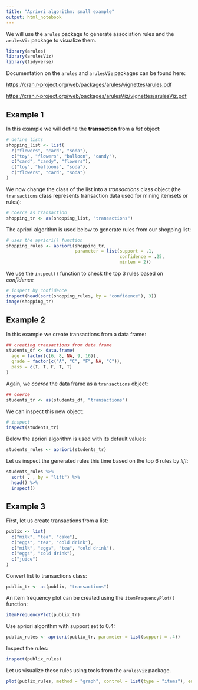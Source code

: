 ```yaml
---
title: "Apriori algorithm: small example"
output: html_notebook
---
```


We will use the `arules` package to generate association rules and the `arulesViz` package to visualize them.

```r
library(arules)
library(arulesViz)
library(tidyverse)
```

Documentation on the `arules` and `arulesViz` packages can be found here: 

<https://cran.r-project.org/web/packages/arules/vignettes/arules.pdf>

<https://cran.r-project.org/web/packages/arulesViz/vignettes/arulesViz.pdf>



## Example 1

In this example we will define the **transaction** from a _list_ object:

```r
# define lists
shopping_list <- list(
  c("flowers", "card", "soda"),
  c("toy", "flowers", "balloon", "candy"),
  c("card", "candy", "flowers"),
  c("toy", "balloons", "soda"),
  c("flowers", "card", "soda")
)
```

We now change the class of the list into a _transactions_ class object (the `transactions` class represents transaction data used for mining itemsets or rules):

```r
# coerce as transaction
shopping_tr <- as(shopping_list, "transactions")
```

The apriori algorithm is used below to generate rules from our shopping list:

```r
# uses the apriori() function
shopping_rules <- apriori(shopping_tr,
                          parameter = list(support = .1,
                                           confidence = .25,
                                           minlen = 2))
```

We use the `inspect()` function to check the top 3 rules based on _confidence_


```r
# inspect by confidence
inspect(head(sort(shopping_rules, by = "confidence"), 3))
image(shopping_tr)
```


## Example 2

In this example we create transactions from a data frame:


```r
## creating transactions from data.frame
students_df <- data.frame(
  age = factor(c(6, 8, NA, 9, 16)),
  grade = factor(c("A", "C", "F", NA, "C")),
  pass = c(T, T, F, T, T)
)
```

Again, we _coerce_ the data frame as a `transactions` object:

```r
## coerce
students_tr <- as(students_df, "transactions")
```

We can inspect this new object:

```r
# inspect
inspect(students_tr)
```

Below the apriori algorithm is used with its default values:


```r
students_rules <- apriori(students_tr)
```

Let us inspect the generated rules this time based on the top 6 rules by _lift_:

```r
students_rules %>%
  sort( . , by = "lift") %>%
  head() %>%
  inspect()
```


## Example 3

First, let us create transactions from a list:

```r
publix <- list(
  c("milk", "tea", "cake"),
  c("eggs", "tea", "cold drink"),
  c("milk", "eggs", "tea", "cold drink"),
  c("eggs", "cold drink"),
  c("juice")
)
```

Convert list to transactions class:

```r
publix_tr <- as(publix, "transactions")
```

An item frequency plot can be created using the `itemFrequencyPlot()` function:

```r
itemFrequencyPlot(publix_tr)
```


Use apriori algorithm with support set to 0.4:

```r
publix_rules <- apriori(publix_tr, parameter = list(support = .4))
```



Inspect the rules:

```r
inspect(publix_rules)
```

Let us visualize these rules using tools from the `arulesViz` package.



```r
plot(publix_rules, method = "graph", control = list(type = "items"), engine = "htmlwidget")
```








